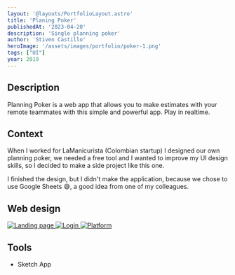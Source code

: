 ```yaml
---
layout: '@layouts/PortfolioLayout.astro'
title: 'Planing Poker'
publishedAt: '2023-04-20'
description: 'Single planning poker'
author: 'Stiven Castillo'
heroImage: '/assets/images/portfolio/poker-1.png'
tags: ["UI"]
year: 2019
---
```


## Description

Planning Poker is a web app that allows you to make estimates with your remote teammates with this simple and powerful app. Play in realtime.

## Context

When I worked for LaManicurista (Colombian startup) I designed our own planning poker, we needed a free tool and I wanted to improve my UI design skills, so I decided to make a side project like this one.

I finished the design, but I didn't make the application, because we chose to use Google Sheets 😅, a good idea from one of my colleagues.

## Web design

<a href="/assets/images/portfolio/poker-2.png" target="_blank">
  <img src="/assets/images/portfolio/poker-2.png" alt="Landing page" />
</a>

  <a href="/assets/images/portfolio/poker-3.png" target="_blank">
    <img src="/assets/images/portfolio/poker-3.png" alt="Login" />
  </a>

  <a href="/assets/images/portfolio/poker-4.png" target="_blank">
    <img src="/assets/images/portfolio/poker-4.png" alt="Platform" />
  </a>


## Tools

- Sketch App